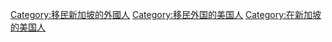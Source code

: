 [[Category:移民新加坡的外國人|Category:移民新加坡的外國人]]
[[Category:移民外国的美国人|Category:移民外国的美国人]]
[[Category:在新加坡的美国人|Category:在新加坡的美国人]]